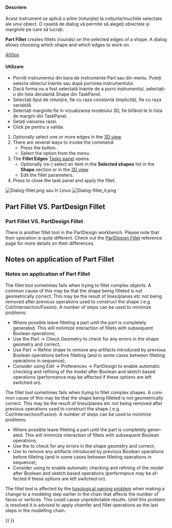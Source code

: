 <languages/>

<div lang="en" dir="ltr" class="mw-content-ltr">
{{Docnav
|[[Part_Scale|Scale]]
|[[Part_Chamfer|Chamfer]]
|[[Part_Workbench|Part]]
|IconL=Part_Scale.svg
|IconR=Part_Chamfer.svg
|IconC=Workbench_Part.svg
}}
</div>

<div class="mw-translate-fuzzy">
{{GuiCommand/ro
|Name=Part Fillet
|Name/ro=Part Fillet
|MenuLocation=Part → Fillet
|Workbenches=[[Part_Workbench/ro|Part]], Complete
|SeeAlso=[[Part Chamfer/ro|Part Chamfer]]
}}
</div>

<span id="Description"></span>
<div class="mw-translate-fuzzy">
==== Descriere ====
Acest instrument se aplică o pilire (rotunjite) la colțurile/muchiile selectate ale unui obiect. O casetă de dialog vă permite să alegeți obiectele și marginile pe care să lucrați.
</div>

<div lang="en" dir="ltr" class="mw-content-ltr">
'''Part Fillet''' creates fillets (rounds) on the selected edges of a shape. A dialog allows choosing which shape and which edges to work on.
</div>

[[image:Part_fillet_plate.PNG|400px]]
<div lang="en" dir="ltr" class="mw-content-ltr">
{{Caption|Plate with filleted corners}}
</div>

<span id="Usage"></span>
<div class="mw-translate-fuzzy">
==== Utilizare ====
*Porniți instrumentul din bara de instrumente Part sau din meniu. Puteți selecta obiectul înainte sau după pornirea instrumentului.
* Dacă forma nu a fost selectată înainte de a porni instrumentul, selectați-o din lista derulantă Shape din TaskPanel.
* Selectați tipul de rotunjire, fie cu raza constantă (implicită), fie cu raza variabilă.
* Selectați marginile fie în vizualizarea modelului 3D, fie bifând-le în lista de margini din TaskPanel.
* Setați valoarea razei.
* Click pe {{KEY|OK}} pentru a valida.
</div>

<div lang="en" dir="ltr" class="mw-content-ltr">
# Optionally select one or more edges in the [[3D_view|3D view]].
# There are several ways to invoke the command:
#* Press the {{Button|[[Image:Part_Fillet.svg|16px]] Fillet...}} button.
#* Select the {{MenuCommand|Part → [[Image:Part_Fillet.svg|16px]] Fillet...}} option from the menu.
# The '''Fillet Edges''' [[Task_panel|Tasks panel]] opens.
#* Optionally (re-) select an item in the '''Selected shapes''' list in the '''Shape''' section or in the [[3D_view|3D view]].
#* Edit the fillet parameters.
# Press {{Button|OK}} to close the task panel and apply the fillet.
</div>

[[Image:Dialog-fillet.png]]
sau în Linux
[[Image:Dialog-fillet_it.png]]{{clear}}

<div lang="en" dir="ltr" class="mw-content-ltr">
== Part Fillet VS. PartDesign Fillet ==
</div>

<div class="mw-translate-fuzzy">
=== Part Fillet VS. PartDesign Fillet ===
There is another fillet tool in the PartDesign workbench. Please note that their operation is quite different. Check out the [[PartDesign Fillet]] reference page for more details on their differences.
</div>

<div lang="en" dir="ltr" class="mw-content-ltr">
== Notes on application of Part Fillet ==
</div>

<div class="mw-translate-fuzzy">
=== Notes on application of Part Fillet ===
The fillet tool sometimes fails when trying to fillet complex objects. 
A common cause of this may be that the shape being filleted is not geometrically correct. This may be the result of lines/planes etc not being removed after previous operations used to construct the shape ( e.g. Cut/Intersection/Fusion). A number of steps can be used to minimize problems:
* Where possible leave filleting a part until the part is completely generated. This will minimize interaction of fillets with subsequent Boolean operations;
* Use the Part → Check Geometry to check for any errors in the shape geometry and correct;
* Use Part → Refine shape to remove any artifacts introduced by previous Boolean operations before filleting (and in some cases between filleting operations in sequence);
* Consider using Edit → Preferences → PartDesign to enable automatic checking and refining of the model after Boolean and sketch based operations (performance may be affected if these options are left switched on).
</div>

<div lang="en" dir="ltr" class="mw-content-ltr">
The fillet tool sometimes fails when trying to fillet complex shapes. A common cause of this may be that the shape being filleted is not geometrically correct. This may be the result of lines/planes etc not being removed after previous operations used to construct the shape ( e.g. Cut/Intersection/Fusion). A number of steps can be used to minimize problems:
* Where possible leave filleting a part until the part is completely generated. This will minimize interaction of fillets with subsequent Boolean operations;
* Use the {{MenuCommand|Part → Check Geometry}} to check for any errors in the shape geometry and correct;
* Use {{MenuCommand|Part → Create a copy → Refine shape}} to remove any artifacts introduced by previous Boolean operations before filleting (and in some cases between filleting operations in sequence);
* Consider using {{MenuCommand|Edit → Preferences → PartDesign}} to enable automatic checking and refining of the model after Boolean and sketch based operations (performance may be affected if these options are left switched on).
</div> 

<div lang="en" dir="ltr" class="mw-content-ltr">
The fillet tool is affected by the [[Topological_naming_problem|topological naming problem]] when making a change to a modeling step earlier in the chain that affects the number of faces or vertices. This could cause unpredictable results. Until this problem is resolved it is advised to apply chamfer and fillet operations as the last steps in the modelling chain.
</div>


<div lang="en" dir="ltr" class="mw-content-ltr">
{{Docnav
|[[Part_Scale|Scale]]
|[[Part_Chamfer|Chamfer]]
|[[Part_Workbench|Part]]
|IconL=Part_Scale.svg
|IconR=Part_Chamfer.svg
|IconC=Workbench_Part.svg
}}
</div>

{{Part_Tools_navi{{#translation:}}}}
{{Userdocnavi{{#translation:}}}}